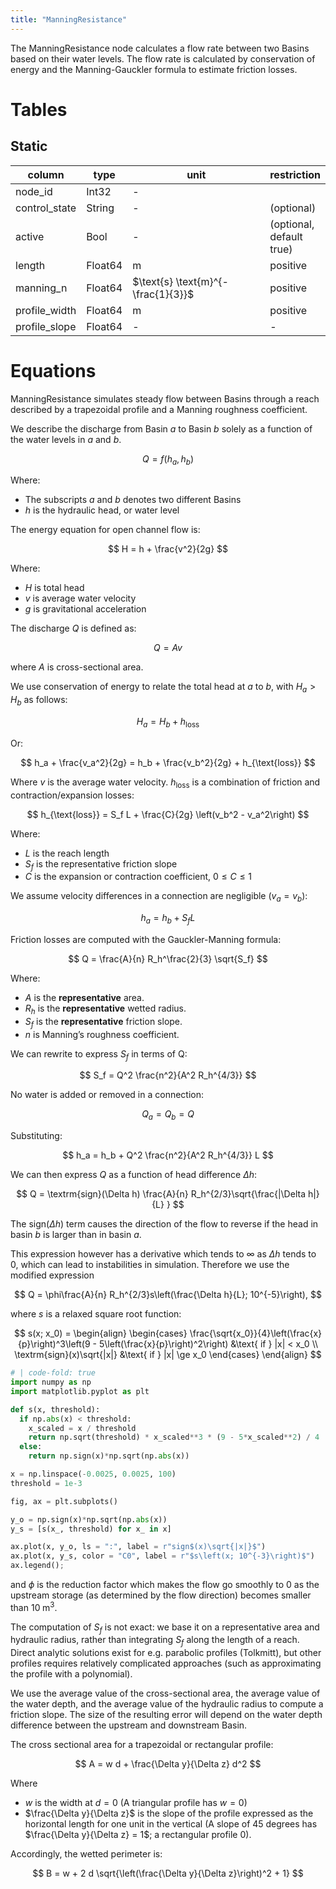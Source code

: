 ```yaml
---
title: "ManningResistance"
---
```


The ManningResistance node calculates a flow rate between two Basins based on their water levels.
The flow rate is calculated by conservation of energy and the Manning-Gauckler formula to estimate friction losses.

# Tables

## Static

column        | type    | unit                               | restriction
------------- | ------- | ---------------------------------- | -----------
node_id       | Int32   | -                                  |
control_state | String  | -                                  | (optional)
active        | Bool    | -                                  | (optional, default true)
length        | Float64 | $\text{m}$                         | positive
manning_n     | Float64 | $\text{s} \text{m}^{-\frac{1}{3}}$ | positive
profile_width | Float64 | $\text{m}$                         | positive
profile_slope | Float64 | -                                  | -

# Equations

ManningResistance simulates steady flow between Basins through a reach described by a trapezoidal profile and a Manning roughness coefficient.

We describe the discharge from Basin $a$ to Basin $b$ solely as a function of the water levels in $a$ and $b$.

$$
Q = f(h_a, h_b)
$$

Where:

* The subscripts $a$ and $b$ denotes two different Basins
* $h$ is the hydraulic head, or water level

The energy equation for open channel flow is:

$$
H = h + \frac{v^2}{2g}
$$

Where:

* $H$ is total head
* $v$ is average water velocity
* $g$ is gravitational acceleration

The discharge $Q$ is defined as:

$$
Q = Av
$$

where $A$ is cross-sectional area.

We use conservation of energy to relate the total head at $a$ to $b$,
with $H_a > H_b$ as follows:

$$
H_a = H_b + h_{\text{loss}}
$$

Or:

$$
h_a + \frac{v_a^2}{2g} = h_b + \frac{v_b^2}{2g} + h_{\text{loss}}
$$

Where $v$ is the average water velocity. $h_{\text{loss}}$ is a combination of
friction and contraction/expansion losses:

$$
h_{\text{loss}} = S_f L + \frac{C}{2g} \left(v_b^2 - v_a^2\right)
$$

Where:

* $L$ is the reach length
* $S_f$ is the representative friction slope
* $C$ is the expansion or contraction coefficient, $0 \le C \le1$

We assume velocity differences in a connection are negligible ($v_a = v_b$):

$$
h_a = h_b + S_f L
$$

Friction losses are computed with the Gauckler-Manning formula:

$$
Q = \frac{A}{n} R_h^\frac{2}{3} \sqrt{S_f}
$$

Where:

* $A$ is the **representative** area.
* $R_h$ is the **representative** wetted radius.
* $S_f$ is the **representative** friction slope.
* $n$ is Manning's roughness coefficient.

We can rewrite to express $S_f$ in terms of Q:

$$
S_f = Q^2 \frac{n^2}{A^2 R_h^{4/3}}
$$

No water is added or removed in a connection:

$$
Q_a = Q_b = Q
$$

Substituting:

$$
h_a = h_b + Q^2 \frac{n^2}{A^2 R_h^{4/3}} L
$$

We can then express $Q$ as a function of head difference $\Delta h$:

$$
Q = \textrm{sign}(\Delta h) \frac{A}{n} R_h^{2/3}\sqrt{\frac{|\Delta h|}{L} }
$$

The $\textrm{sign}(\Delta h)$ term causes the direction of the flow to reverse
if the head in basin $b$ is larger than in basin $a$.

This expression however has a derivative which tends to $\infty$ as $\Delta h$ tends to $0$, which can lead to instabilities in simulation. Therefore we use the modified expression

$$
Q = \phi\frac{A}{n} R_h^{2/3}s\left(\frac{\Delta h}{L}; 10^{-5}\right),
$$

where $s$ is a relaxed square root function:

$$
s(x; x_0)
=
\begin{align}
  \begin{cases}
    \frac{\sqrt{x_0}}{4}\left(\frac{x}{p}\right)^3\left(9 - 5\left(\frac{x}{p}\right)^2\right) &\text{ if } |x| < x_0 \\
    \textrm{sign}(x)\sqrt{|x|} &\text{ if } |x| \ge x_0
  \end{cases}
\end{align}
$$

```python
# | code-fold: true
import numpy as np
import matplotlib.pyplot as plt

def s(x, threshold):
  if np.abs(x) < threshold:
    x_scaled = x / threshold
    return np.sqrt(threshold) * x_scaled**3 * (9 - 5*x_scaled**2) / 4
  else:
    return np.sign(x)*np.sqrt(np.abs(x))

x = np.linspace(-0.0025, 0.0025, 100)
threshold = 1e-3

fig, ax = plt.subplots()

y_o = np.sign(x)*np.sqrt(np.abs(x))
y_s = [s(x_, threshold) for x_ in x]

ax.plot(x, y_o, ls = ":", label = r"sign$(x)\sqrt{|x|}$")
ax.plot(x, y_s, color = "C0", label = r"$s\left(x; 10^{-3}\right)$")
ax.legend();
```

and $\phi$ is the reduction factor which makes the flow go smoothly to $0$ as the upstream storage (as determined by the flow direction) becomes smaller than $10 \;\text{m}^3$.

:::{.callout-note}
The computation of $S_f$ is not exact: we base it on a representative area and hydraulic radius, rather than integrating $S_f$ along the length of a reach.
Direct analytic solutions exist for e.g. parabolic profiles (Tolkmitt), but other profiles requires relatively complicated approaches (such as approximating the profile with a polynomial).

We use the average value of the cross-sectional area, the average value of the water depth, and the average value of the hydraulic radius to compute a friction slope.
The size of the resulting error will depend on the water depth difference between the upstream and downstream Basin.
:::

The cross sectional area for a trapezoidal or rectangular profile:

$$
A = w d + \frac{\Delta y}{\Delta z} d^2
$$

Where

* $w$ is the width at $d = 0$ (A triangular profile has $w = 0$)
* $\frac{\Delta y}{\Delta z}$ is the slope of the profile expressed as the
  horizontal length for one unit in the vertical (A slope of 45 degrees has
  $\frac{\Delta y}{\Delta z} = 1$; a rectangular profile 0).

Accordingly, the wetted perimeter is:

$$
B = w + 2 d \sqrt{\left(\frac{\Delta y}{\Delta z}\right)^2 + 1}
$$

